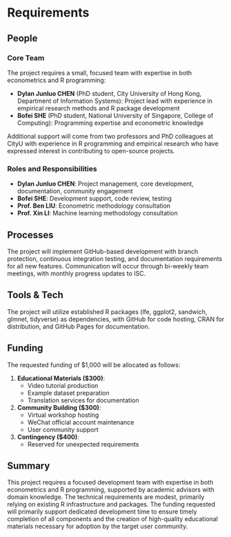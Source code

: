 # Requirements

## People

### Core Team

The project requires a small, focused team with expertise in both econometrics and R programming:

- **Dylan Junluo CHEN** (PhD student, City University of Hong Kong, Department of Information Systems): Project lead with experience in empirical research methods and R package development
- **Bofei SHE** (PhD student, National University of Singapore, College of Computing): Programming expertise and econometric knowledge

Additional support will come from two professors and PhD colleagues at CityU with experience in R programming and empirical research who have expressed interest in contributing to open-source projects.

### Roles and Responsibilities

- **Dylan Junluo CHEN**: Project management, core development, documentation, community engagement
- **Bofei SHE**: Development support, code review, testing
- **Prof. Ben LIU**: Econometric methodology consultation
- **Prof. Xin LI**: Machine learning methodology consultation

## Processes

The project will implement GitHub-based development with branch protection, continuous integration testing, and documentation requirements for all new features. Communication will occur through bi-weekly team meetings, with monthly progress updates to ISC.

## Tools & Tech

The project will utilize established R packages (lfe, ggplot2, sandwich, glmnet, tidyverse) as dependencies, with GitHub for code hosting, CRAN for distribution, and GitHub Pages for documentation.

## Funding

The requested funding of $1,000 will be allocated as follows:

1. **Educational Materials ($300)**:
   - Video tutorial production
   - Example dataset preparation
   - Translation services for documentation

2. **Community Building ($300)**:
   - Virtual workshop hosting
   - WeChat official account maintenance
   - User community support

3. **Contingency ($400)**:
   - Reserved for unexpected requirements

## Summary

This project requires a focused development team with expertise in both econometrics and R programming, supported by academic advisors with domain knowledge. The technical requirements are modest, primarily relying on existing R infrastructure and packages. The funding requested will primarily support dedicated development time to ensure timely completion of all components and the creation of high-quality educational materials necessary for adoption by the target user community.